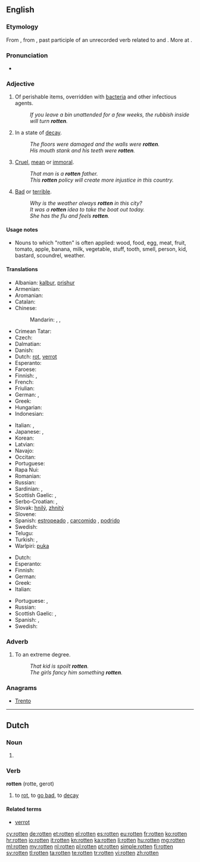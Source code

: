 ==English==

{{wikipedia|dab=rotten}}

===Etymology===
From {{etyl|enm}} {{term|roten|lang=enm}}, from {{etyl|non}} {{term|rotinn||decayed, rotten|lang=non}}, past participle of an unrecorded verb related to {{etyl|non|-}} {{term|rotna||to rot|lang=non}} and {{etyl|ang|-}} {{term|rotian||to rot|lang=ang}}. More at {{l|en|rot}}.

===Pronunciation===
* {{rhymes|ɒtən}}

===Adjective===
{{en-adj|er|more}}

# Of perishable items, overridden with [[bacteria]] and other infectious agents.
#: ''If you leave a bin unattended for a few weeks, the rubbish inside will turn '''rotten'''.''
# In a state of [[decay]].
#: ''The floors were damaged and the walls were '''rotten'''.''
#: ''His mouth stank and his teeth were '''rotten'''.''
# [[cruel|Cruel]], [[mean]] or [[immoral]].
#: ''That man is a '''rotten''' father.''
#: ''This '''rotten''' policy will create more injustice in this country.''
# [[bad|Bad]] or [[terrible]].
#: ''Why is the weather always '''rotten''' in this city?''
#: ''It was a '''rotten''' idea to take the boat out today.''
#: ''She has the flu and feels '''rotten'''.''

====Usage notes====
* Nouns to which "rotten" is often applied: wood, food, egg, meat, fruit, tomato, apple, banana, milk, vegetable, stuff, tooth, smell, person, kid, bastard, scoundrel, weather.

====Translations====
{{trans-top|decayed, gone bad}}
* Albanian: [[kalbur]], [[prishur]]
* Armenian: {{t-|hy|փտած|tr=p'taç}}
* Aromanian: {{t-|rup|putrid}}
* Catalan: {{t-|ca|podrit|m}}
* Chinese:
*: Mandarin: {{t|cmn|腐爛|sc=Hani}}, {{t|cmn|腐烂|tr=fǔlàn|sc=Hani}}, {{t|cmn|腐朽|tr=fǔxiǔ|sc=Hani}}
* Crimean Tatar: {{tø|crh|çürük}}
* Czech: {{t-|cs|shnilý}}
* Dalmatian: {{tø|dlm|muas}}
* Danish: {{t-|da|rådden}}
* Dutch: [[rot]], [[verrot]]
* Esperanto: {{t-|eo|putra}}
* Faroese: {{t-|fo|rotin}}
* Finnish: {{t-|fi|mädäntynyt}}, {{t+|fi|mätä}}
* French: {{t+|fr|pourri}}
* Friulian: {{tø|fur|fraid}}
* German: {{t+|de|faul}}, {{t-|de|verfault}}
* Greek: {{t+|el|σάπιος|tr=sápios|sc=Grek}}
* Hungarian: {{t+|hu|rohadt}}
* Indonesian: {{t+|id|busuk}}
{{trans-mid}}
* Italian: {{t-|it|marcito}}, {{t+|it|marcio}}
* Japanese: {{t-|ja|腐った|tr=kusatta}}, {{t+|ja|腐朽|alt=腐朽した|tr=fukyū-shita}}
* Korean: {{t+|ko|썩다|tr=sseokda|sc=Hang}}
* Latvian: {{t-|lv|sapuvis}}
* Navajo: {{tø|nv|dláád}}
* Occitan: {{t-|oc|poirit}}
* Portuguese: {{t+|pt|podre}}
* Rapa Nui: {{tø|rap|piro}}
* Romanian: {{t-|ro|putred}}
* Russian: {{t+|ru|гнилой|tr=gnilój}}
* Sardinian: {{t-|sc|fracicu}}, {{t-|sc|prudicu}}
* Scottish Gaelic: {{t-|gd|grod}}, {{t-|gd|lobhte}}
* Serbo-Croatian: {{t-|sh|gnjio|alt=gnjȉo}}, {{t-|sh|truo|alt=trȕo}}
* Slovak: [[hnilý]], [[zhnitý]]
* Slovene: {{t+|sl|gnil}}
* Spanish: [[estropeado]] {{gloss|of meat}}, [[carcomido]] {{gloss|of wood}}, [[podrido]] {{gloss|smell, of eggs}}
* Swedish: {{t+|sv|rutten}}
* Telugu: {{t+|te|చెడిపోయిన|tr=cedipoyina|sc=Telu}}
* Turkish: {{t+|tr|çürük}}, {{t+|tr|bozuk}}
* Warlpiri: [[puka]]
{{trans-bottom}}

{{trans-top|mean}}
* Dutch: {{t+|nl|gemeen}}
* Esperanto: {{t-|eo|aĉa}}
* Finnish: {{t-|fi|mädännäinen}}
* German: {{t+|de|scheußlich}}
* Greek: {{t+|el|φαύλος|m|tr=fávlos|sc=Grek}}
* Italian: {{t+|it|malvagio}}
{{trans-mid}}
* Portuguese: {{t+|pt|cruel}}, {{t+|pt|malvado}}
* Russian: {{t+|ru|гадкий|tr=gádkij}}
* Scottish Gaelic: {{t-|gd|grod}}, {{t-|gd|breun}}
* Spanish: {{t+|es|malo}},  {{t+|es|putrefacto}}
* Swedish: {{t+|sv|rutten}}
{{trans-bottom}}

===Adverb===
{{en-adj}}

# To an extreme degree.
#: ''That kid is spoilt '''rotten'''.''
#: ''The girls fancy him something '''rotten'''.''

===Anagrams===
* [[Trento#English|Trento]]

----

==Dutch==

===Noun===
{{head|nl}}

# {{nl-noun-form|pl=1|rot}}

===Verb===
'''rotten''' (rotte, gerot)

# to [[rot]], to [[go bad]], to [[decay]]

====Related terms====
* [[verrot]]

[[cy:rotten]]
[[de:rotten]]
[[et:rotten]]
[[el:rotten]]
[[es:rotten]]
[[eu:rotten]]
[[fr:rotten]]
[[ko:rotten]]
[[hr:rotten]]
[[io:rotten]]
[[it:rotten]]
[[kn:rotten]]
[[ka:rotten]]
[[li:rotten]]
[[hu:rotten]]
[[mg:rotten]]
[[ml:rotten]]
[[my:rotten]]
[[nl:rotten]]
[[pl:rotten]]
[[pt:rotten]]
[[simple:rotten]]
[[fi:rotten]]
[[sv:rotten]]
[[tl:rotten]]
[[ta:rotten]]
[[te:rotten]]
[[tr:rotten]]
[[vi:rotten]]
[[zh:rotten]]